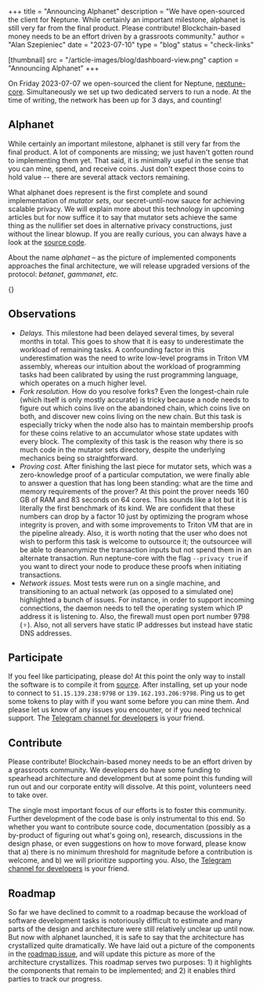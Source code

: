+++
title = "Announcing Alphanet"
description = "We have open-sourced the client for Neptune. While certainly an important milestone, alphanet is still very far from the final product. Please contribute! Blockchain-based money needs to be an effort driven by a grassroots community."
author = "Alan Szepieniec"
date = "2023-07-10"
type = "blog"
status = "check-links"

[thumbnail]
src = "/article-images/blog/dashboard-view.png"
caption = "Announcing Alphanet"
+++


On Friday 2023-07-07 we open-sourced the client for Neptune, [neptune-core](https://github.com/Neptune-Crypto/neptune-core/). Simultaneously we set up two dedicated servers to run a node. At the time of writing, the network has been up for 3 days, and counting!

## Alphanet
While certainly an important milestone, alphanet is still very far from the final product. A lot of components are missing; we just haven't gotten round to implementing them yet. That said, it is minimally useful in the sense that you can mine, spend, and receive coins. Just don't expect those coins to hold value -- there are several attack vectors remaining.

What alphanet does represent is the first complete and sound implementation of *mutator sets*, our secret-until-now sauce for achieving scalable privacy. We will explain more about this technology in upcoming articles but for now suffice it to say that mutator sets achieve the same thing as the nullifier set does in alternative privacy constructions, just without the linear blowup. If you are really curious, you can always have a look at the [source code](https://github.com/Neptune-Crypto/neptune-core/tree/master/src/util_types/mutator_set).

About the name *alphanet* – as the picture of implemented components approaches the final architecture, we will release upgraded versions of the protocol: *betanet*, *gammanet*, *etc.*

{<ArticleImage src="/article-images/blog/dashboard-view.png" type="table" centered={true} alt="Dashboard view of Neptune Core client" caption="Dashboard view of the Neptune Core client running alphanet" />}

## Observations

 - *Delays.* This milestone had been delayed several times, by several months in total. This goes to show that it is easy to underestimate the workload of remaining tasks. A confounding factor in this underestimation was the need to write low-level programs in Triton VM assembly, whereas our intuition about the workload of programming tasks had been calibrated by using the rust programming language, which operates on a much higher level.
 - *Fork resolution.* How do you resolve forks? Even the longest-chain rule (which itself is only mostly accurate) is tricky because a node needs to figure out which coins live on the abandoned chain, which coins live on both, and discover new coins living on the new chain. But this task is especially tricky when the node also has to maintain membership proofs for these coins relative to an accumulator whose state updates with every block. The complexity of this task is the reason why there is so much code in the mutator sets directory, despite the underlying mechanics being so straightforward.
 - *Proving cost.* After finishing the last piece for mutator sets, which was a zero-knowledge proof of a particular computation, we were finally able to answer a question that has long been standing: what are the time and memory requirements of the prover? At this point the prover needs 160 GB of RAM and 83 seconds on 64 cores. This sounds like a lot but it is literally the first benchmark of its kind. We are confident that these numbers can drop by a factor 10 just by optimizing the program whose integrity is proven, and with some improvements to Triton VM that are in the pipeline already. Also, it is worth noting that the user who does not wish to perform this task is welcome to outsource it; the outsourcee will be able to deanonymize the transaction inputs but not spend them in an alternate transaction. Run neptune-core with the flag `--privacy true` if you want to direct your node to produce these proofs when initiating transactions.
 - *Network issues.* Most tests were run on a single machine, and transitioning to an actual network (as opposed to a simulated one) highlighted a bunch of issues. For instance, in order to support incoming connections, the daemon needs to tell the operating system which IP address it is listening to. Also, the firewall must open port number 9798 (♆). Also, not all servers have static IP addresses but instead have static DNS addresses.

## Participate

If you feel like participating, please do! At this point the only way to install the software is to compile it from [source](https://github.com/Neptune-Crypto/neptune-core). After installing, set up your node to connect to `51.15.139.238:9798` or `139.162.193.206:9798`. Ping us to get some tokens to play with if you want some before you can mine them. And please let us know of any issues you encounter, or if you need technical support. The [Telegram channel for developers](https://t.me/+YMfsmN2sXTtkZWQ0) is your friend.

## Contribute

Please contribute! Blockchain-based money needs to be an effort driven by a grassroots community. We developers do have some funding to spearhead architecture and development but at some point this funding will run out and our corporate entity will dissolve. At this point, volunteers need to take over.

The single most important focus of our efforts is to foster this community. Further development of the code base is only instrumental to this end. So whether you want to contribute source code, documentation (possibly as a by-product of figuring out what's going on), research, discussions in the design phase, or even suggestions on how to move forward, please know that a) there is no minimum threshold for magnitude before a contribution is welcome, and b) we will prioritize supporting you. Also, the [Telegram channel for developers](https://t.me/+YMfsmN2sXTtkZWQ0) is your friend.

## Roadmap

So far we have declined to commit to a roadmap because the workload of software development tasks is notoriously difficult to estimate and many parts of the design and architecture were still relatively unclear up until now. But now with alphanet launched, it is safe to say that the architecture has crystallized quite dramatically. We have laid out a picture of the components in the [roadmap issue](https://github.com/Neptune-Crypto/neptune-core/issues/10), and will update this picture as more of the architecture crystallizes. This roadmap serves two purposes: 1) it highlights the components that remain to be implemented; and 2) it enables third parties to track our progress.



